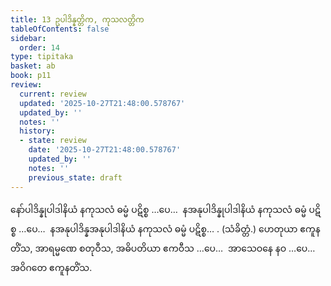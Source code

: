 ```yaml
---
title: 13 ဥပါဒိန္နတ္တိက, ကုသလတ္တိက
tableOfContents: false
sidebar:
  order: 14
type: tipitaka
basket: ab
book: p11
review:
  current: review
  updated: '2025-10-27T21:48:00.578767'
  updated_by: ''
  notes: ''
  history:
  - state: review
    date: '2025-10-27T21:48:00.578767'
    updated_by: ''
    notes: ''
    previous_state: draft
---
```



<ReviewStatus review={frontmatter.review} showDetails={true} />

<HypothesisAnnotation frontmatter={frontmatter} />

<DynamicBreadcrumb />

<Division number="45" book="p11" e="ch" v="40" p="151">

<Paragraph number="107" book="p11">
နော်ပါဒိန္နုပါဒါနိယံ နကုသလံ ဓမ္မံ ပဋိစ္စ …ပေ…  နအနုပါဒိန္နုပါဒါနိယံ နကုသလံ ဓမ္မံ ပဋိစ္စ …ပေ…  နအနုပါဒိန္နအနုပါဒါနိယံ နကုသလံ ဓမ္မံ ပဋိစ္စ… . (သံခိတ္တံ.)
</Paragraph>

<Paragraph number="108" book="p11">
ဟေတုယာ ဧကူနတိံသ, အာရမ္မဏေ စတုဝီသ, အဓိပတိယာ ဧကဝီသ …ပေ…  အာသေဝနေ နဝ …ပေ…  အဝိဂတေ ဧကူနတိံသ.
</Paragraph>
</Division>